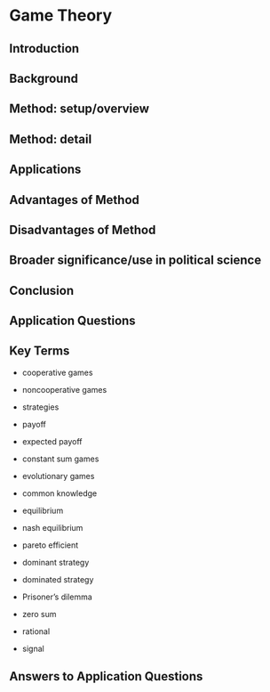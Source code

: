 # Game Theory

## Introduction

## Background

## Method: setup/overview

## Method: detail

## Applications

## Advantages of Method

## Disadvantages of Method

## Broader significance/use in political science

## Conclusion

## Application Questions

## Key Terms

-   cooperative games

-   noncooperative games

-   strategies

-   payoff

-   expected payoff

-   constant sum games

-   evolutionary games

-   common knowledge

-   equilibrium

-   nash equilibrium

-   pareto efficient

-   dominant strategy

-   dominated strategy

-   Prisoner's dilemma

-   zero sum

-   rational

-   signal

## Answers to Application Questions
